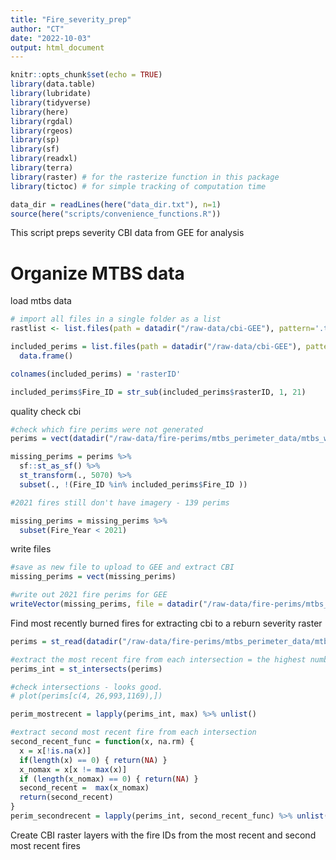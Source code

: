 ```yaml
---
title: "Fire_severity_prep"
author: "CT"
date: "2022-10-03"
output: html_document
---
```

```r
knitr::opts_chunk$set(echo = TRUE)
library(data.table)
library(lubridate)
library(tidyverse)
library(here)
library(rgdal)
library(rgeos)
library(sp)
library(sf)
library(readxl)
library(terra)
library(raster) # for the rasterize function in this package
library(tictoc) # for simple tracking of computation time

data_dir = readLines(here("data_dir.txt"), n=1)
source(here("scripts/convenience_functions.R"))

```

This script preps severity CBI data from GEE for analysis 

# Organize MTBS data

load mtbs data

```r
# import all files in a single folder as a list 
rastlist <- list.files(path = datadir("/raw-data/cbi-GEE"), pattern='.tif$', all.files=TRUE, full.names=TRUE)

included_perims = list.files(path = datadir("/raw-data/cbi-GEE"), pattern='.tif$', all.files=TRUE, full.names=FALSE) %>% 
  data.frame()

colnames(included_perims) = 'rasterID'

included_perims$Fire_ID = str_sub(included_perims$rasterID, 1, 21)
```

quality check cbi
```r
#check which fire perims were not generated
perims = vect(datadir("/raw-data/fire-perims/mtbs_perimeter_data/mtbs_west_fs_nps_sub_updated21.shp"))

missing_perims = perims %>% 
  sf::st_as_sf() %>%
  st_transform(., 5070) %>%
  subset(., !(Fire_ID %in% included_perims$Fire_ID ))

#2021 fires still don't have imagery - 139 perims

missing_perims = missing_perims %>%
  subset(Fire_Year < 2021)
```

write files
```r
#save as new file to upload to GEE and extract CBI
missing_perims = vect(missing_perims)  

#write out 2021 fire perims for GEE
writeVector(missing_perims, file = datadir("/raw-data/fire-perims/mtbs_perimeter_data/missing_perims.shp"), overwrite = TRUE)
```


Find most recently burned fires for extracting cbi to a reburn severity raster
```r
perims = st_read(datadir("/raw-data/fire-perims/mtbs_perimeter_data/mtbs_west_fs_nps_sub_updated21.shp"))

#extract the most recent fire from each intersection = the highest number in the list 
perims_int = st_intersects(perims)

#check intersections - looks good.
# plot(perims[c(4, 26,993,1169),])

perim_mostrecent = lapply(perims_int, max) %>% unlist()

#extract second most recent fire from each intersection
second_recent_func = function(x, na.rm) {
  x = x[!is.na(x)]
  if(length(x) == 0) { return(NA) }
  x_nomax = x[x != max(x)]
  if (length(x_nomax) == 0) { return(NA) }
  second_recent =  max(x_nomax)
  return(second_recent)
}
perim_secondrecent = lapply(perims_int, second_recent_func) %>% unlist()
```


Create CBI raster layers with the fire IDs from the most recent and second most recent fires
```r

```